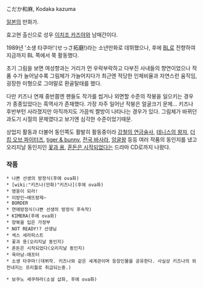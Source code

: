 こだか和麻, Kodaka kazuma

[[일본]]의 만화가.

효고현 출신으로 성우 [[이치조 카즈야]]와 남매간이다.

1989년 '소생 타쿠마!'(せっさ拓磨!)라는 소년만화로 데뷔했으나, 후에 [[BL]]로 전향하여 지금까지 BL 쪽에서 쭉 활동했다.

초기 그림을 보면 여성향과는 거리가 먼 우락부락하고 다부진 사내들의 향연이었으나 작품 수가 늘어날수록 그림체가 가늘어지다가 최근엔 적당한 인체비율과 자연스런 움직임, 굉장한 미형으로 그야말로 환골탈태를 했다.

다만 키즈나 연재 중반쯤엔 팬들도 작가를 씹거나 외면할 수준의 작붕을 일으키는 경우가 종종있었다는 흑역사가 존재했다. 가장 자주 일어난 작붕은 얼굴크기 문제... 키즈나 후반부턴 사라졌지만 아직까지도 가끔씩 짤방이 나타나는 경우가 있다. 그림체가 바뀌던 과도기 시절의 문제였다고 보기엔 심각한 수준이었기때문.

상업지 활동과 더불어 동인쪽도 활발히 활동중이라 [[강철의 연금술사]], [[테니스의 왕자]], [[더 킹 오브 파이터즈]], [[tiger & bunny]], [[전국 바사라]], [[암굴왕]] 등등 여러 작품의 동인지를 냈고 오리지날 동인지인 [[꽃과 용]], [[혼돈은 시작되었다]]는 드라마 CD로까지 나왔다.


=== 작품 ===

 * 나쁜 선생의 방정식(후에 ova화)
 * [wiki:"키즈나(만화)"키즈나](후에 ova화)
 * 영웅이 되라!
 * 이방인~에뜨랑제~
 * BORDER
 * 연애방정식(나쁜 선생의 방정식 후속작)
 * KIMERA(후에 ova화)
 * 양복을 입은 가정부
 * NOT READY!? 선생님
 * 섹스 세라피스트
 * 꽃과 용(오리지날 동인지)
 * 혼돈은 시작되었다(오리지날 동인지)
 * 육아남☆애프터
 * 소생 타쿠마!(데뷔작. 키즈나와 같은 세계관이며 등장인물을 공유한다. 사실상 키즈나의 외전내지는 프리퀄로 취급되는중.)


 * 보쿠노 세쿠하라(소설 삽화, 후에 ova화)

